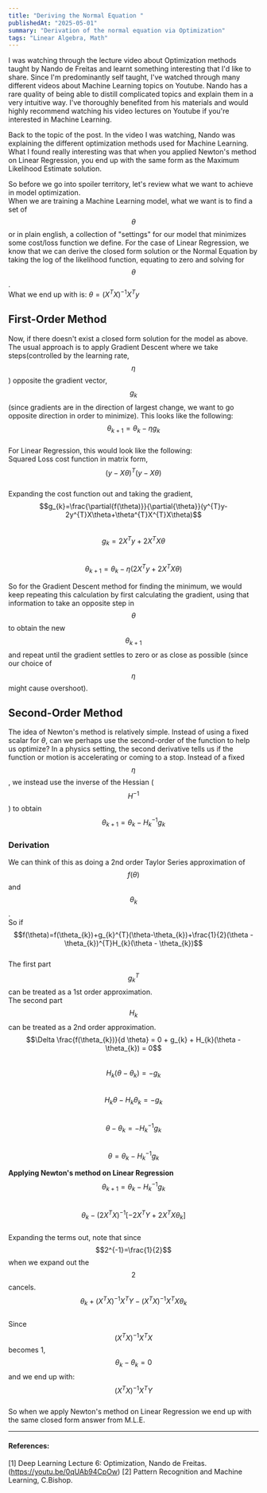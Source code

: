 ```yaml
---
title: "Deriving the Normal Equation "
publishedAt: "2025-05-01"
summary: "Derivation of the normal equation via Optimization"
tags: "Linear Algebra, Math"
---
```


I was watching through the lecture video about Optimization methods taught by Nando de Freitas and learnt something interesting that I'd like to share. Since I'm predominantly self taught, I've watched through many different videos about Machine Learning topics on Youtube. Nando has a rare quality of being able to distill complicated topics and explain them in a very intuitive way. I've thoroughly benefited from his materials and would highly recommend watching his video lectures on Youtube if you're interested in Machine Learning.

Back to the topic of the post. In the video I was watching, Nando was explaining the different optimization methods used for Machine Learning. What I found really interesting was that when you applied Newton's method on Linear Regression, you end up with the same form as the Maximum Likelihood Estimate solution.

So before we go into spoiler territory, let's review what we want to achieve in model optimization. \
When we are training a Machine Learning model, what we want is to find a set of $$\theta$$ or in plain english, a collection of "settings" for our model that minimizes some cost/loss function we define. For the case of Linear Regression, we know that we can derive the closed form solution or the Normal Equation by taking the log of the likelihood function, equating to zero and solving for $$\theta$$. \
What we end up with is: $\theta=(X^{T}X)^{-1}X^{T}y$

## First-Order Method
Now, if there doesn't exist a closed form solution for the model as above. The usual approach is to apply Gradient Descent where we take steps(controlled by the learning rate, $$\eta$$) opposite the gradient vector, $$g_{k}$$(since gradients are in the direction of largest change, we want to go opposite direction in order to minimize).
This looks like the following: $$\theta_{k+1}=\theta_{k}-\eta g_{k}$$ \
For Linear Regression, this would look like the following: \
Squared Loss cost function in matrix form, $$(y-X\theta)^{T}(y-X\theta)$$ \
Expanding the cost function out and taking the gradient, $$g_{k}=\frac{\partial{f(\theta)}}{\partial{\theta}}(y^{T}y-2y^{T}X\theta+\theta^{T}X^{T}X\theta)$$ \
$$g_{k}=2X^{T}y+2X^{T}X\theta$$ \
$$\theta_{k+1}=\theta_{k}-\eta (2X^{T}y+2X^{T}X\theta)$$

So for the Gradient Descent method for finding the minimum, we would keep repeating this calculation by first calculating the gradient, using that information to take an opposite step in $$\theta$$ to obtain the new $$\theta_{k+1}$$ and repeat until the gradient settles to zero or as close as possible (since our choice of $$\eta$$ might cause overshoot).

## Second-Order Method
The idea of Newton's method is relatively simple. Instead of using a fixed scalar for $\theta$, can we perhaps use the second-order of the function to help us optimize? In a physics setting, the second derivative tells us if the function or motion is accelerating or coming to a stop.
Instead of a fixed $$\eta$$, we instead use the inverse of the Hessian ($$H^{-1}$$) to obtain $$\theta_{k+1}=\theta_{k}-H_{k}^{-1}g_{k}$$

### Derivation 
We can think of this as doing a 2nd order Taylor Series approximation of $$f(\theta)$$ and $$\theta_{k}$$. \
So if $$f(\theta)=f(\theta_{k})+g_{k}^{T}(\theta-\theta_{k})+\frac{1}{2}(\theta - \theta_{k})^{T}H_{k}(\theta - \theta_{k})$$ \
The first part $$g_{k}^{T}$$ can be treated as a 1st order approximation. \
The second part $$H_{k}$$ can be treated as a 2nd order approximation. \
$$\Delta \frac{f(\theta_{k})}{d \theta} = 0 + g_{k} + H_{k}(\theta - \theta_{k}) = 0$$ \
$$H_{k}(\theta-\theta_{k}) = -g_{k}$$ \
$$H_{k}\theta - H_{k}\theta_{k} = -g_{k}$$ \
$$\theta - \theta_{k} = -H_{k}^{-1}g_{k}$$ \
$$\theta = \theta_{k} - H_{k}^{-1}g_{k}$$ 

**Applying Newton's method on Linear Regression** \
$$\theta_{k+1} = \theta_{k}-H_{k}^{-1}g_{k}$$ \
$$\theta_{k} - (2X^{T}X)^{-1}[-2X^{T}Y+2X^{T}X \theta_{k}]$$ \
Expanding the terms out, note that since $$2^{-1}=\frac{1}{2}$$ when we expand out the $$2$$ cancels. \
$$\theta_{k} + (X^{T}X)^{-1}X^{T}Y - (X^{T}X)^{-1}X^{T}X \theta_{k}$$ \
Since $$(X^{T}X)^{-1}X^{T}X$$ becomes 1, $$\theta_{k} - \theta_{k} = 0$$ and we end up with: \
$$(X^{T}X)^{-1}X^{T}Y$$ \
So when we apply Newton's method on Linear Regression we end up with the same closed form answer from M.L.E.

---
#### References:
[1] Deep Learning Lecture 6: Optimization, Nando de Freitas. (https://youtu.be/0qUAb94CpOw)
[2] Pattern Recognition and Machine Learning, C.Bishop.
